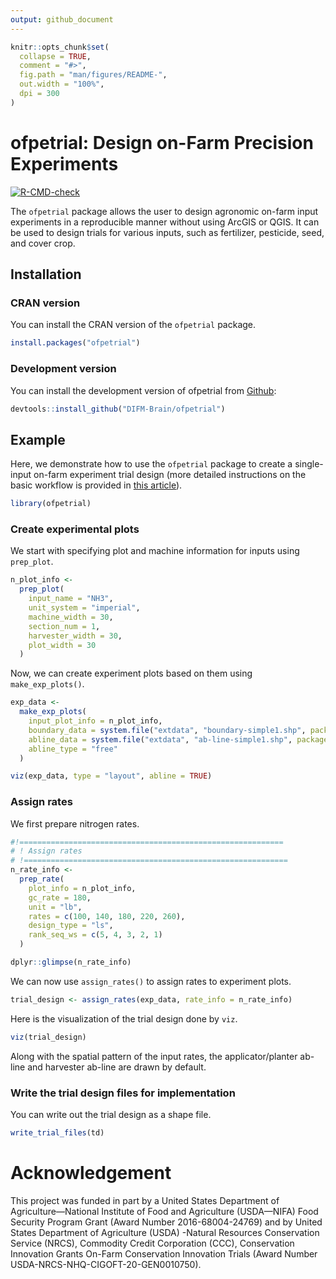 ```yaml
---
output: github_document
---
```


<!-- README.md is generated from README.Rmd. Please edit that file -->

```r
knitr::opts_chunk$set(
  collapse = TRUE,
  comment = "#>",
  fig.path = "man/figures/README-",
  out.width = "100%",
  dpi = 300
)
```

# ofpetrial: Design on-Farm Precision Experiments

<!-- badges: start -->
[![R-CMD-check](https://github.com/DIFM-Brain/ofpetrial/actions/workflows/R-CMD-check.yaml/badge.svg)](https://github.com/DIFM-Brain/ofpetrial/actions/workflows/R-CMD-check.yaml)
<!-- badges: end -->

The `ofpetrial` package allows the user to design agronomic on-farm input experiments in a reproducible manner without using ArcGIS or QGIS. It can be used to design trials for various inputs, such as fertilizer, pesticide, seed, and cover crop.

## Installation

### CRAN version

You can install the CRAN version of the `ofpetrial` package.

```r
install.packages("ofpetrial")
```

### Development version

You can install the development version of ofpetrial from [Github](https://github.com/DIFM-Brain/ofpetrial):

```r
devtools::install_github("DIFM-Brain/ofpetrial")
```

## Example

Here, we demonstrate how to use the `ofpetrial` package to create a single-input on-farm experiment trial design (more detailed instructions on the basic workflow is provided in [this article](https://difm-brain.github.io/ofpetrial/articles/V0-basic-work-flow.html)).  

```r
library(ofpetrial)
```

### Create experimental plots

We start with specifying plot and machine information for inputs using `prep_plot`.

```r
n_plot_info <-
  prep_plot(
    input_name = "NH3",
    unit_system = "imperial",
    machine_width = 30,
    section_num = 1,
    harvester_width = 30,
    plot_width = 30
  )
```

Now, we can create experiment plots based on them using `make_exp_plots()`. 

```r
exp_data <-
  make_exp_plots(
    input_plot_info = n_plot_info,
    boundary_data = system.file("extdata", "boundary-simple1.shp", package = "ofpetrial"),
    abline_data = system.file("extdata", "ab-line-simple1.shp", package = "ofpetrial"),
    abline_type = "free"
  )

viz(exp_data, type = "layout", abline = TRUE)
```

### Assign rates

We first prepare nitrogen rates.

```r
#!===========================================================
# ! Assign rates
# !===========================================================
n_rate_info <-
  prep_rate(
    plot_info = n_plot_info,
    gc_rate = 180,
    unit = "lb",
    rates = c(100, 140, 180, 220, 260),
    design_type = "ls",
    rank_seq_ws = c(5, 4, 3, 2, 1)
  )

dplyr::glimpse(n_rate_info)
```

We can now use `assign_rates()` to assign rates to experiment plots.

```r
trial_design <- assign_rates(exp_data, rate_info = n_rate_info)
```


Here is the visualization of the trial design done by `viz`.

```r
viz(trial_design)
```

Along with the spatial pattern of the input rates, the applicator/planter ab-line and harvester ab-line are drawn by default.

### Write the trial design files for implementation

You can write out the trial design as a shape file.

```r
write_trial_files(td)
```

# Acknowledgement

This project was funded in part by a United States Department of Agriculture—National Institute of Food and Agriculture (USDA—NIFA) Food Security Program Grant (Award Number 2016-68004-24769) and by United States Department of Agriculture (USDA) -Natural Resources Conservation Service (NRCS), Commodity Credit Corporation (CCC), Conservation Innovation Grants On-Farm Conservation Innovation Trials (Award Number USDA-NRCS-NHQ-CIGOFT-20-GEN0010750).

